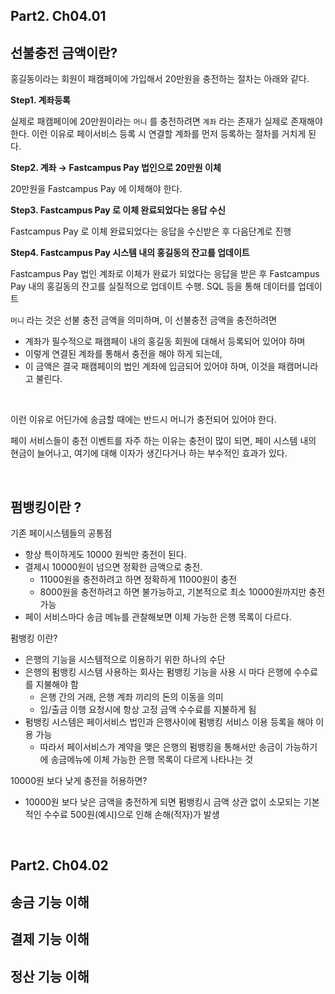 ## Part2. Ch04.01

## 선불충전 금액이란?

홍길동이라는 회원이 패캠페이에 가입해서 20만원을 충전하는 절차는 아래와 같다.

**Step1. 계좌등록**<br/>

실제로 패캠페이에 20만원이라는 `머니` 를 충전하려면 `계좌` 라는 존재가 실제로 존재해야 한다. 이런 이유로 페이서비스 등록 시 연결할 계좌를 먼저 등록하는 절차를 거치게 된다.<br/>



**Step2. 계좌 → Fastcampus Pay 법인으로 20만원 이체**<br/>

20만원을 Fastcampus Pay 에 이체해야 한다.<br/>



**Step3. Fastcampus Pay 로 이체 완료되었다는 응답 수신**<br/>

Fastcampus Pay 로 이체 완료되었다는 응답을 수신받은 후 다음단계로 진행<br/>



**Step4. Fastcampus Pay 시스템 내의 홍길동의 잔고를 업데이트**<br/>

Fastcampus Pay 법인 계좌로 이체가 완료가 되었다는 응답을 받은 후 Fastcampus Pay 내의 홍길동의 잔고를 실질적으로 업데이트 수행. SQL 등을 통해 데이터를 업데이트<br/>



`머니` 라는 것은 선불 충전 금액을 의미하며, 이 선불충전 금액을 충전하려면 

- 계좌가 필수적으로 패캠페이 내의 홍길동 회원에 대해서 등록되어 있어야 하며
- 이렇게 연결된 계좌를 통해서 충전을 해야 하게 되는데,
- 이 금액은 결국 패캠페이의 법인 계좌에 입금되어 있어야 하며, 이것을 패캠머니라고 불린다.

<br/>



이런 이유로 어딘가에 송금할 때에는 반드시 머니가 충전되어 있어야 한다.<br/>

페이 서비스들이 충전 이벤트를 자주 하는 이유는 충전이 많이 되면, 페이 시스템 내의 현금이 늘어나고, 여기에 대해 이자가 생긴다거나 하는 부수적인 효과가 있다.<br/>

<br/>



## 펌뱅킹이란 ?

기존 페이시스템들의 공통점

- 항상 특이하게도 10000 원씩만 충전이 된다.
- 결제시 10000원이 넘으면 정확한 금액으로 충전.
  - 11000원을 충전하려고 하면 정확하게 11000원이 충전
  - 8000원을 충전하려고 하면 불가능하고, 기본적으로 최소 10000원까지만 충전 가능
- 페이 서비스마다 송금 메뉴를 관찰해보면 이체 가능한 은행 목록이 다르다.



펌뱅킹 이란?

- 은행의 기능을 시스템적으로 이용하기 위한 하나의 수단 
- 은행의 펌뱅킹 시스템 사용하는 회사는 펌뱅킹 기능을 사용 시 마다 은행에 수수료를 지불해야 함
  - 은행 간의 거래, 은행 계좌 끼리의 돈의 이동을 의미
  - 입/출금 이행 요청시에 항상 고정 금액 수수료를 지불하게 됨
- 펌뱅킹 시스템은 페이서비스 법인과 은행사이에 펌뱅킹 서비스 이용 등록을 해야 이용 가능
  - 따라서 페이서비스가 계약을 맺은 은행의 펌뱅킹을 통해서만 송금이 가능하기에 송금메뉴에 이체 가능한 은행 목록이 다르게 나타나는 것



10000원 보다 낮게 충전을 허용하면?

- 10000원 보다 낮은 금액을 충전하게 되면 펌뱅킹시 금액 상관 없이 소모되는 기본적인 수수료 500원(예시)으로 인해 손해(적자)가 발생

<br/>



## Part2. Ch04.02



## 송금 기능 이해

## 결제 기능 이해

## 정산 기능 이해




